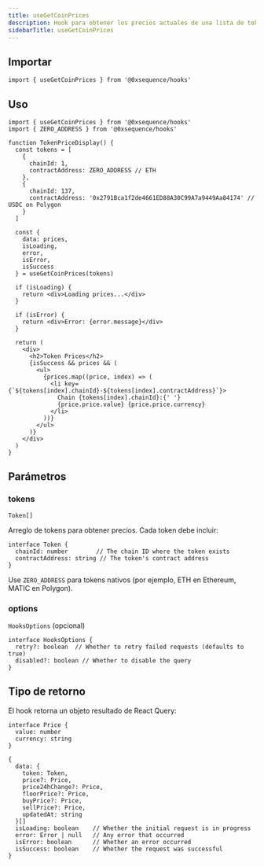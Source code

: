 ```yaml
---
title: useGetCoinPrices
description: Hook para obtener los precios actuales de una lista de tokens
sidebarTitle: useGetCoinPrices
---
```


## Importar

```tsx
import { useGetCoinPrices } from '@0xsequence/hooks'
```

## Uso

```tsx
import { useGetCoinPrices } from '@0xsequence/hooks'
import { ZERO_ADDRESS } from '@0xsequence/hooks'

function TokenPriceDisplay() {
  const tokens = [
    {
      chainId: 1,
      contractAddress: ZERO_ADDRESS // ETH
    },
    {
      chainId: 137,
      contractAddress: '0x2791Bca1f2de4661ED88A30C99A7a9449Aa84174' // USDC on Polygon
    }
  ]
  
  const { 
    data: prices, 
    isLoading, 
    error,
    isError,
    isSuccess 
  } = useGetCoinPrices(tokens)
  
  if (isLoading) {
    return <div>Loading prices...</div>
  }
  
  if (isError) {
    return <div>Error: {error.message}</div>
  }
  
  return (
    <div>
      <h2>Token Prices</h2>
      {isSuccess && prices && (
        <ul>
          {prices.map((price, index) => (
            <li key={`${tokens[index].chainId}-${tokens[index].contractAddress}`}>
              Chain {tokens[index].chainId}:{' '}
              {price.price.value} {price.price.currency}
            </li>
          ))}
        </ul>
      )}
    </div>
  )
}
```

## Parámetros

### tokens
`Token[]`

Arreglo de tokens para obtener precios. Cada token debe incluir:

```tsx
interface Token {
  chainId: number        // The chain ID where the token exists
  contractAddress: string // The token's contract address
}
```

Use `ZERO_ADDRESS` para tokens nativos (por ejemplo, ETH en Ethereum, MATIC en Polygon).

### options
`HooksOptions` (opcional)

```tsx
interface HooksOptions {
  retry?: boolean  // Whether to retry failed requests (defaults to true)
  disabled?: boolean // Whether to disable the query
}
```

## Tipo de retorno
El hook retorna un objeto resultado de React Query:

```tsx
interface Price {
  value: number
  currency: string
}

{
  data: {
    token: Token,
    price?: Price,
    price24hChange?: Price,
    floorPrice?: Price,
    buyPrice?: Price,
    sellPrice?: Price,
    updatedAt: string
  }[]
  isLoading: boolean    // Whether the initial request is in progress
  error: Error | null   // Any error that occurred
  isError: boolean      // Whether an error occurred
  isSuccess: boolean    // Whether the request was successful
}
```